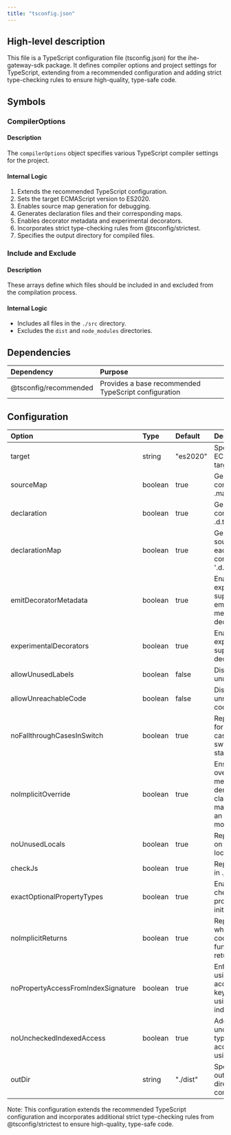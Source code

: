 ```yaml
---
title: "tsconfig.json"
---
```


## High-level description
This file is a TypeScript configuration file (tsconfig.json) for the ihe-gateway-sdk package. It defines compiler options and project settings for TypeScript, extending from a recommended configuration and adding strict type-checking rules to ensure high-quality, type-safe code.

## Symbols

### CompilerOptions
#### Description
The `compilerOptions` object specifies various TypeScript compiler settings for the project.

#### Internal Logic
1. Extends the recommended TypeScript configuration.
2. Sets the target ECMAScript version to ES2020.
3. Enables source map generation for debugging.
4. Generates declaration files and their corresponding maps.
5. Enables decorator metadata and experimental decorators.
6. Incorporates strict type-checking rules from @tsconfig/strictest.
7. Specifies the output directory for compiled files.

### Include and Exclude
#### Description
These arrays define which files should be included in and excluded from the compilation process.

#### Internal Logic
- Includes all files in the `./src` directory.
- Excludes the `dist` and `node_modules` directories.

## Dependencies
| Dependency | Purpose |
|:-----------|:--------|
| @tsconfig/recommended | Provides a base recommended TypeScript configuration |

## Configuration
| Option | Type | Default | Description |
|:-------|:-----|:--------|:------------|
| target | string | "es2020" | Specifies the ECMAScript target version |
| sourceMap | boolean | true | Generates corresponding .map files |
| declaration | boolean | true | Generates corresponding .d.ts files |
| declarationMap | boolean | true | Generates a sourcemap for each corresponding '.d.ts' file |
| emitDecoratorMetadata | boolean | true | Enables experimental support for emitting type metadata for decorators |
| experimentalDecorators | boolean | true | Enables experimental support for decorators |
| allowUnusedLabels | boolean | false | Disallows unused labels |
| allowUnreachableCode | boolean | false | Disallows unreachable code |
| noFallthroughCasesInSwitch | boolean | true | Reports errors for fallthrough cases in switch statements |
| noImplicitOverride | boolean | true | Ensures overriding members in derived classes are marked with an override modifier |
| noUnusedLocals | boolean | true | Reports errors on unused local variables |
| checkJs | boolean | true | Reports errors in .js files |
| exactOptionalPropertyTypes | boolean | true | Enables strict checking of property initialization |
| noImplicitReturns | boolean | true | Reports error when not all code paths in function return a value |
| noPropertyAccessFromIndexSignature | boolean | true | Enforces using indexed accessors for keys declared using an indexed type |
| noUncheckedIndexedAccess | boolean | true | Adds undefined to a type when accessed using an index |
| outDir | string | "./dist" | Specifies the output directory for compiled files |

Note: This configuration extends the recommended TypeScript configuration and incorporates additional strict type-checking rules from @tsconfig/strictest to ensure high-quality, type-safe code.